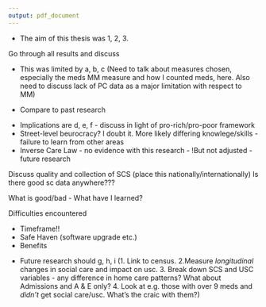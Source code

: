 ```yaml
---
output: pdf_document
---
```


\chapter{Discussion}\label{ch:discussion}
\thispagestyle{empty}
\section{Main outomes}\label{sec:disc-main-points}

* The aim of this thesis was 1, 2, 3.  

\section{Findings}
Go through all results and discuss
\begin{itemize}[noitemsep]
\item Descriptives
\item SC models - Big section. Combine discussion of both models >96% and 92-96%
\begin{itemize}
\item APEs show effects *after* adjusting for other variables (and interactions)
\item Big differences in overall numbers *and* percentages between models (>96 \& 92-95.9). >96 has smaller numbers for very old and much higher percentage (~70%) receiving care compared to national average (~45%). 
\item Second group of models include both largest cities...
\item Age by far the biggest effect  
\item Female effect fairly small after adjustment for age and MM (compared to descriptives) - Does this warrant splitting by sex before modelling?
\item Magnitude of effects important. (Note SIMD * 10 = similar effect of going from 65-69 to 75-79 i.e. being deprived ages you by 10 years)
\item Variation in APE for LAs could be a few things e.g. budget cuts, data, random
\item Tight CIs likely reflect large sample size (wider CI for age > 95 small numbers)
\item Bump in APE values for older age groups and high meds related to increase in comm alarm observations from 2014/15 onwards. *note very small effect changes**
\item Fluctuating APEs for councils to do with baseline level of reference council also fluctuating. Again - *very small changes in APE*
\end{itemize}
\item USC models - Big section
\begin{itemize}
\item Point 1
\end{itemize}
\end{itemize}


\section{Limitations}
* This was limited by a, b, c (Need to talk about measures chosen, especially the meds MM measure and how I counted meds, here. Also need to discuss lack of PC data as a major limitation with respect to MM)   

\section{Comparisons to previous research}
* Compare to past research

\section{Implications}
\subsection{LA Variation}
* Implications are d, e, f - discuss in light of pro-rich/pro-poor framework
* Street-level beurocracy? I doubt it. More likely differing knowlege/skills - failure to learn from other areas
* Inverse Care Law - no evidence with this research - !But not adjusted - future research

\subsection{Social Care data}\label{sec:disc-sc-data}

Discuss quality and collection of SCS (place this nationally/internationally) 
Is there good sc data anywhere???

What is good/bad - What have I learned?

\subsection{Administrative Data Research}\label{sec:disc-admin-data}

Difficulties encountered

* Timeframe!!
* Safe Haven (software upgrade etc.)
* Benefits

\section{Future research}
* Future research should g, h, i (1. Link to census. 2.Measure *longitudinal* changes in social care and impact on usc. 3. Break down SCS and USC variables - any difference in home care patterns? What about Admissions and A & E only? 4. Look at e.g. those with over 9 meds and *didn't* get social care/usc. What's the craic with them?)




